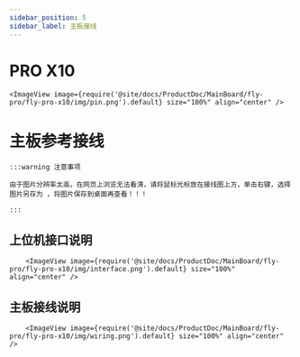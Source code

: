 ```yaml
---
sidebar_position: 5
sidebar_label: 主板接线
---
```



# PRO X10

    <ImageView image={require('@site/docs/ProductDoc/MainBoard/fly-pro/fly-pro-x10/img/pin.png').default} size="100%" align="center" />


# 主板参考接线

    :::warning 注意事项

    由于图片分辨率太高，在网页上浏览无法看清，请将鼠标光标放在接线图上方，单击右键，选择图片另存为 ，将图片保存到桌面再查看！！！

    :::

## 上位机接口说明
        <ImageView image={require('@site/docs/ProductDoc/MainBoard/fly-pro/fly-pro-x10/img/interface.png').default} size="100%" align="center" />

## 主板接线说明
        <ImageView image={require('@site/docs/ProductDoc/MainBoard/fly-pro/fly-pro-x10/img/wiring.png').default} size="100%" align="center" />
